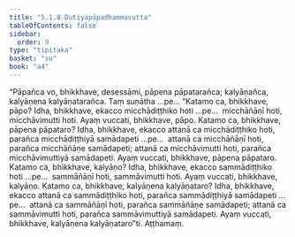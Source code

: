 ```yaml
---
title: "5.1.8 Dutiyapāpadhammasutta"
tableOfContents: false
sidebar:
  order: 9
type: "tipitaka"
basket: "su"
book: "a4"
---
```



<DynamicBreadcrumb />

<Division number="208" book="a4">

<Paragraph number="1352" book="a4">
“Pāpañca vo, bhikkhave, desessāmi, pāpena pāpatarañca; kalyāṇañca, kalyāṇena kalyāṇatarañca. Taṃ suṇātha …pe…
</Paragraph>

<Paragraph number="1353" book="a4">
“Katamo ca, bhikkhave, pāpo? Idha, bhikkhave, ekacco micchādiṭṭhiko hoti …pe…  micchāñāṇī hoti, micchāvimutti hoti. Ayaṃ vuccati, bhikkhave, pāpo.
</Paragraph>

<Paragraph number="1354" book="a4">
Katamo ca, bhikkhave, pāpena pāpataro? Idha, bhikkhave, ekacco attanā ca micchādiṭṭhiko hoti, parañca micchādiṭṭhiyā samādapeti …pe…  attanā ca micchāñāṇī hoti, parañca micchāñāṇe samādapeti; attanā ca micchāvimutti hoti, parañca micchāvimuttiyā samādapeti. Ayaṃ vuccati, bhikkhave, pāpena pāpataro.
</Paragraph>

<Paragraph number="1355" book="a4">
Katamo ca, bhikkhave, kalyāṇo? Idha, bhikkhave, ekacco sammādiṭṭhiko hoti …pe…  sammāñāṇī hoti, sammāvimutti hoti. Ayaṃ vuccati, bhikkhave, kalyāṇo.
</Paragraph>

<Paragraph number="1356" book="a4">
Katamo ca, bhikkhave, kalyāṇena kalyāṇataro? Idha, bhikkhave, ekacco attanā ca sammādiṭṭhiko hoti, parañca sammādiṭṭhiyā samādapeti …pe…  attanā ca sammāñāṇī hoti, parañca sammāñāṇe samādapeti; attanā ca sammāvimutti hoti, parañca sammāvimuttiyā samādapeti. Ayaṃ vuccati, bhikkhave, kalyāṇena kalyāṇataro”ti.

</Paragraph>
</Division>

<Paragraph number="1357" type="center" book="a4">
Aṭṭhamaṃ.
</Paragraph>